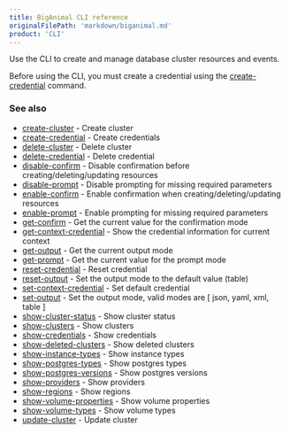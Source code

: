```yaml
---
title: BigAnimal CLI reference
originalFilePath: 'markdown/biganimal.md'
product: 'CLI'
---
```



Use the CLI to create and manage database 
cluster resources and events.  

Before using the CLI, you must create 
a credential using the [create-credential](biganimal_create-credential) command. 



### See also

-   [create-cluster](biganimal_create-cluster)	 - Create cluster
-   [create-credential](biganimal_create-credential)	 - Create credentials
-   [delete-cluster](biganimal_delete-cluster)	 - Delete cluster
-   [delete-credential](biganimal_delete-credential)	 - Delete credential
-   [disable-confirm](biganimal_disable-confirm)	 - Disable confirmation before creating/deleting/updating resources
-   [disable-prompt](biganimal_disable-prompt)	 - Disable prompting for missing required parameters
-   [enable-confirm](biganimal_enable-confirm)	 - Enable confirmation when creating/deleting/updating resources
-   [enable-prompt](biganimal_enable-prompt)	 - Enable prompting for missing required parameters
-   [get-confirm](biganimal_get-confirm)	 - Get the current value for the confirmation mode
-   [get-context-credential](biganimal_get-context-credential)	 - Show the credential information for current context
-   [get-output](biganimal_get-output)	 - Get the current output mode
-   [get-prompt](biganimal_get-prompt)	 - Get the current value for the prompt mode
-   [reset-credential](biganimal_reset-credential)	 - Reset credential
-   [reset-output](biganimal_reset-output)	 - Set the output mode to the default value (table)
-   [set-context-credential](biganimal_set-context-credential)	 - Set default credential
-   [set-output](biganimal_set-output)	 - Set the output mode, valid modes are [ json, yaml, xml, table ]
-   [show-cluster-status](biganimal_show-cluster-status)	 - Show cluster status
-   [show-clusters](biganimal_show-clusters)	 - Show clusters
-   [show-credentials](biganimal_show-credentials)	 - Show credentials
-   [show-deleted-clusters](biganimal_show-deleted-clusters)	 - Show deleted clusters
-   [show-instance-types](biganimal_show-instance-types)	 - Show instance types
-   [show-postgres-types](biganimal_show-postgres-types)	 - Show postgres types
-   [show-postgres-versions](biganimal_show-postgres-versions)	 - Show postgres versions
-   [show-providers](biganimal_show-providers)	 - Show providers
-   [show-regions](biganimal_show-regions)	 - Show regions
-   [show-volume-properties](biganimal_show-volume-properties)	 - Show volume properties
-   [show-volume-types](biganimal_show-volume-types)	 - Show volume types
-   [update-cluster](biganimal_update-cluster)	 - Update cluster
